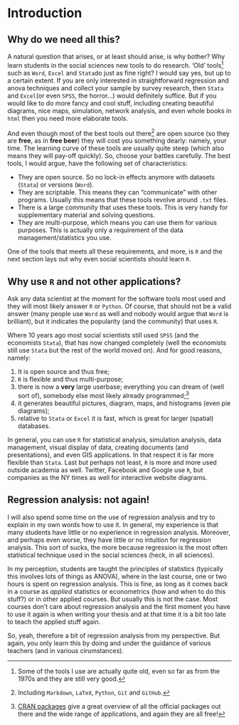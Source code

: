 # Introduction

## Why do we need all this?

A natural question that arises, or at least should arise, is why bother? Why learn students in the social sciences new tools to do research. 'Old' tools[^old]  such as `Word`, `Excel` and `Stata`do just as fine right? I would say yes, but up to a certain extent. If you are only interested in straightforward regression and anova techniques and collect your sample by survey research, then `Stata` and `Excel`(or even `SPSS`, the horror...) would definitely suffice. But if you would like to do more fancy and cool stuff, including creating beautiful diagrams, nice maps, simulation, network analysis, and even whole books in `html` then you need more elaborate tools.

And even though most of the best tools out there[^tools] are open source (so they are **free**, as in **free beer**) they will cost you something dearly: namely, your time. The learning curve of these tools are usually quite steep (which also means they will pay-off quickly). So, choose your battles carefully. The best tools, I would argue, have the following set of characteristics:

- They are open source. So no lock-in effects anymore with datasets (`Stata`) or versions (`Word`).
- They are scriptable. This means they can "communicate" with other programs. Usually this means that these tools revolve around `.txt` files. 
- There is a large community that uses these tools. This is very handy for supplementary material and solving questions. 
- They are multi-purpose, which means you can use them for various purposes. This is actually only a requirement of the data management/statistics you use.

One of the tools that meets all these requirements, and more, is `R` and the next section lays out why even social scientists should learn `R`.

[^old]: Some of the tools I use are actually quite old, even so far as from the 1970s and they are still very good.

[^tools]: Including `Markdown`, `LaTeX`, `Python`, `Git` and `GitHub`. 

## Why use `R` and not other applications?

Ask any data scientist at the moment for the software tools most used and they will most likely answer `R` or `Python`. Of course, that should not be a valid answer (many people use `Word` as well and nobody would argue that `Word` is brilliant), but it indicates the popularity (and the community) that uses `R`. 

Where 10 years ago most social scientists still used `SPSS` (and the economists `Stata`), that has now changed completely (well the economists still use `Stata` but the rest of the world moved on). And for good reasons, namely:

1. It is open source and thus free; 
2. `R` is flexible and thus multi-purpose; 
3. there is now a **very** large userbase; everything you can dream of (well sort of), somebody else most likely already programmed;[^userbase]
4. it generates beautiful pictures, diagram, maps, and histograms (even pie diagrams);
5. relative to `Stata` or `Excel` it is fast, which is great for larger (spatial) databases. 

In general, you can use `R` for statistical analysis, simulation analysis, data management, visual display of data, creating documents (and presentations), and even GIS applications. In that respect it is far more flexible than `Stata`. Last but perhaps not least, `R` is more and more used outside academia as well. Twitter, Facebook and Google use `R`, but companies as the NY times as well for interactive website diagrams.

[^userbase]: [CRAN packages](https://cran.r-project.org/web/packages/available_packages_by_name.html) give a great overview of all the official packages out there and the wide range of applications, and again they are all free!

## Regression analysis: not again!

I will also spend some time on the use of regression analysis and try to explain in my own words how to use it. In general, my experience is that many students have little or no experience in regression analysis. Moreover, and perhaps even worse, they have little or no intuition for regression analysis. This sort of sucks, the more because regression is the most often statistical technique used in the social sciences (heck, in all sciences). 

In my perception, students are taught the principles of statistics (typically this involves lots of things as ANOVA), where in the last course, one or two hours is spent on regression analysis. This is fine, as long as it comes back in a course as *applied*  statistics or econometrics (how and when to do this stuff?) or in other applied courses. But usually this is not the case. Most courses don't care about regression analysis and the first moment you have to use it again is when writing your thesis and at that time it is a bit too late to teach the applied stuff again. 

So, yeah, therefore a bit of regression analysis from my perspective. But again, you only learn this by doing and under the guidance of various teachers (and in various cirumstances).